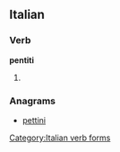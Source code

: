 ==Italian==

===Verb===
'''pentiti'''
# {{conjugation of|pentirsi||2|s|imp|lang=it}}

===Anagrams===
* {{alphagram|eiinptt}} [[pettini#Italian|pettini]]
[[Category:Italian verb forms]]